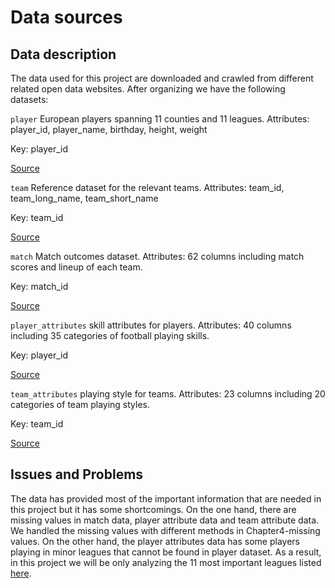# Data sources

## Data description
The data used for this project are downloaded and crawled from different related open data websites. After organizing we have the following datasets:

``player`` European players spanning 11 counties and 11 leagues.
Attributes: player_id, player_name, birthday, height, weight

Key: player_id

[Source](https://www.football-data.co.uk/data.php)

``team`` Reference dataset for the relevant teams.
Attributes: team_id, team_long_name, team_short_name

Key: team_id

[Source](https://www.football-data.co.uk/data.php)

``match`` Match outcomes dataset.
Attributes: 62 columns including match scores and lineup of each team.

Key: match_id

[Source](https://www.football-data.co.uk/data.php)

``player_attributes`` skill attributes for players.
Attributes: 40 columns including 35 categories of football playing skills.

Key: player_id

[Source](https://sofifa.com)

``team_attributes`` playing style for teams.
Attributes: 23 columns including 20 categories of team playing styles.

Key: team_id

[Source](https://sofifa.com)

## Issues and Problems

The data has provided most of the important information that are needed in this project but it has some shortcomings. On the one hand, there are missing values in match data, player attribute data and team attribute data. We handled the missing values with different methods in Chapter4-missing values. On the other hand, the player attributes data has some players playing in minor leagues that cannot be found in player dataset. As a result, in this project we will be only analyzing the 11 most important leagues listed [here](https://www.football-data.co.uk/data.php).










